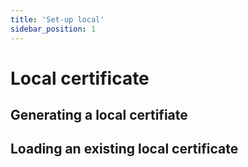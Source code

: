 ```yaml
---
title: 'Set-up local'
sidebar_position: 1
---
```



# Local certificate

## Generating a local certifiate


<SdkCodeBlock
  ts={NewLocalCertificateJs}
  py={NewLocalCertificatePy}
  java={NewLocalCertificateJava}
  php={NewLocalCertificatePhp}
  go={NewLocalCertificateGo}
/>

## Loading an existing local certificate


<SdkCodeBlock
  ts={LoadLocalCertificateJs}
  py={LoadLocalCertificatePy}
  java={LoadLocalCertificateJava}
  php={LoadLocalCertificatePhp}
  go={LoadLocalCertificateGo}
/>
